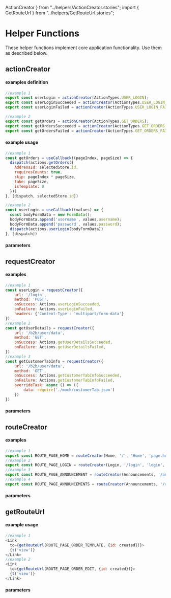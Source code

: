   ActionCreator
} from "../helpers/ActionCreator.stories"; import { GetRouteUrl } from "../helpers/GetRouteUrl.stories";

<Meta title="Helper Functions" />

# Helper Functions

These helper functions implement core application functionality. Use them as described below.

## actionCreator
<Description of={ActionCreator} />

#### examples definition
```javascript
//example 1
export const userLogin = actionCreator(ActionTypes.USER_LOGIN);
export const userLoginSucceeded = actionCreator(ActionTypes.USER_LOGIN_SUCCEEDED);
export const userLoginFailed = actionCreator(ActionTypes.USER_LOGIN_FAILED);

//example 2
export const getOrders = actionCreator(ActionTypes.GET_ORDERS);
export const getOrdersSucceeded = actionCreator(ActionTypes.GET_ORDERS_SUCCEEDED);
export const getOrdersFailed = actionCreator(ActionTypes.GET_ORDERS_FAILED);
```
#### example usage
```javascript
//example 1
const getOrders = useCallback((pageIndex, pageSize) => {
  dispatch(actions.getOrders({
    AddressId: selectedStore.id,
    requiresCounts: true,
    skip: pageIndex * pageSize,
    take: pageSize,
    isTemplate: 0
  }))
}, [dispatch, selectedStore.id])

//example 2
const userLogin = useCallback((values) => {
  const bodyFormData = new FormData();
  bodyFormData.append('username', values.username);
  bodyFormData.append('password', values.password);
  dispatch(actions.userLogin(bodyFormData))
}, [dispatch])
```
#### parameters
<ArgsTable of={ActionCreator} />

## requestCreator
<Description of={RequestCreator} />

#### examples
```javascript
//example 1
const userLogin = requestCreator({
    url: '/login',
    method: 'POST',
    onSuccess: Actions.userLoginSucceeded,
    onFailure: Actions.userLoginFailed,
    headers: {'Content-Type': 'multipart/form-data'}
})
//example 2
const getUserDetails = requestCreator({
    url: '/b2b/user/data',
    method: 'GET',
    onSuccess: Actions.getUserDetailsSucceeded,
    onFailure: Actions.getUserDetailsFailed,
})
//example 3
const getCustomerTabInfo = requestCreator({
    url: '/b2b/user/data',
    method: 'GET',
    onSuccess: Actions.getCustomerTabInfoSucceeded,
    onFailure: Actions.getCustomerTabInfoFailed,
    overrideTask: async () => ({
        data: require('./mock/customerTab.json')
    })
})
```
#### parameters
<ArgsTable of={RequestCreator} />

## routeCreator
<Description of={RouteCreator} />

#### examples
```javascript
//example 1
export const ROUTE_PAGE_HOME = routeCreator(Home, '/', 'Home', 'page.home', {exact: true})
//example 2
export const ROUTE_PAGE_LOGIN = routeCreator(Login, '/login', 'login', 'Login', 'page.login', {exact: true})
//example 3
export const ROUTE_PAGE_ANNOUNCEMENT = routeCreator(Announcements, '/announcements/:id', 'Announcements', 'page.announcements')
//example 4
export const ROUTE_PAGE_ANNOUNCEMENTS = routeCreator(Announcements, '/announcements', 'Announcements', 'page.announcements.index', {exact: true})
```
#### parameters
<ArgsTable of={RouteCreator} />

## getRouteUrl
<Description of={GetRouteUrl} />

#### example usage
```javascript
//example 1
<Link
  to={getRouteUrl(ROUTE_PAGE_ORDER_TEMPLATE, {id: created})}>
  {t('view')}
</Link>
//example 2
<Link
  to={getRouteUrl(ROUTE_PAGE_ORDER_EDIT, {id: created})}>
  {t('view')}
</Link>
```
#### parameters
<ArgsTable of={GetRouteUrl} />
